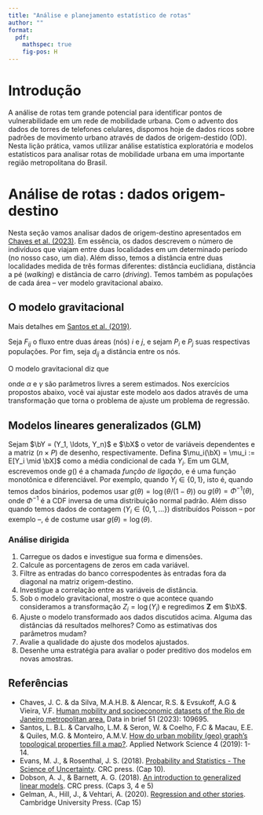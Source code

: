 ```yaml
---
title: "Análise e planejamento estatístico de rotas"
author: ""
format:
  pdf:
    mathspec: true
    fig-pos: H
---
```


::: hidden
```{=tex}
\def\pr{\operatorname{Pr}}
\def\vr{\operatorname{Var}}
\def\cv{\operatorname{Cov}}
\def\bY{\boldsymbol{Y}}
\def\bX{\boldsymbol{X}}
\def\by{\boldsymbol{y}}
\def\bx{\boldsymbol{x}}
\def\bb{\boldsymbol{\beta}}
\def\sM{\bar{X}_n}
\def\indep{\perp \!\!\! \perp}
```
:::

# Introdução

A análise de rotas tem grande potencial para identificar pontos de vulnerabilidade em um rede de mobilidade urbana.
Com o advento dos dados de torres de telefones celulares, dispomos hoje de dados ricos sobre padrões de movimento urbano através de dados de origem-destido (OD).
Nesta lição prática, vamos utilizar análise estatística exploratória e modelos estatísticos para analisar rotas de mobilidade urbana em uma importante região metropolitana do Brasil.

# Análise de rotas : dados origem-destino

Nesta seção vamos analisar dados de origem-destino apresentados em  [Chaves et al. (2023)](https://doi.org/10.1016/j.dib.2023.109695).
Em essência, os dados descrevem o número de indivíduos que viajam entre duas localidades em um determinado período (no nosso caso, um dia).
Além disso, temos a distância entre duas localidades medida de três formas diferentes: distância euclidiana, distância a pé (_walking_) e distância de carro (_driving_).
Temos também as populações de cada área -- ver modelo gravitacional abaixo.

## O modelo gravitacional

Mais detalhes em [Santos et al. (2019)](https://doi.org/10.1007/s41109-019-0211-7).

Seja $F_{ij}$ o fluxo entre duas áreas (nós) $i$ e $j$, e sejam $P_i$ e $P_j$ suas respectivas populações.
Por fim, seja $d_{ij}$ a distância entre os nós.

O modelo gravitacional diz que 

\begin{equation}
F_{ij} = \alpha \cdot \frac{P_i \cdot P_j }{\left(d_{ij}\right)^\gamma},
\end{equation}

onde $\alpha$ e $\gamma$ são parâmetros livres a serem estimados.
Nos exercícios propostos abaixo, você vai ajustar este modelo aos dados através de uma transformação que torna o problema de ajuste um problema de regressão.

##  Modelos lineares generalizados (GLM)

Sejam $\bY = (Y_1, \ldots, Y_n)$ e $\bX$ o vetor de variáveis dependentes e a matriz ($n \times P$) de desenho, respectivamente. 
Defina $\mu_i(\bX) = \mu_i := E[Y_i \mid \bX]$ como a média condicional de cada $Y_i$.
Em um GLM, escrevemos 
\begin{equation}
\label{eq:glm_I}
g(\mu_i) = \bX\bb,
\end{equation}
onde $g()$ é a chamada *função de ligação*, e é uma função monotônica e diferenciável.
Por exemplo, quando $Y_i \in \{0, 1\}$, isto é, quando temos dados binários, podemos usar $g(\theta) = \log(\theta/(1-\theta))$ ou $g(\theta) = \Phi^{-1}(\theta)$, onde $\Phi^{-1}$ é a CDF inversa de uma distribuição normal padrão.
Além disso quando temos dados de contagem ($Y_i \in \{0, 1, \ldots\}$) distribuídos Poisson -- por exemplo --, é de costume usar $g(\theta) = \log(\theta)$.

### Análise dirigida

1. Carregue os dados e investigue sua forma e dimensões.
2. Calcule as porcentagens de zeros em cada variável.
3. Filtre as entradas do banco correspodentes às entradas fora da diagonal na matriz origem-destino.
4. Investigue a correlação entre as variáveis de distância.
5. Sob o modelo gravitacional, mostre o que acontece quando consideramos a transformação $Z_i = \log(Y_i)$ e regredimos $\boldsymbol{Z}$ em $\bX$. 
6. Ajuste o modelo transformado aos dados discutidos acima. Alguma das distâncias dá resultados melhores?
Como as estimativas dos parâmetros mudam?
7. Avalie a qualidade do ajuste dos modelos ajustados. 
8. Desenhe uma estratégia para avaliar o poder preditivo dos modelos em novas amostras.

## Referências

- Chaves, J. C. &  da Silva, M.A.H.B. &  Alencar, R.S. &  Evsukoff, A.G &  Vieira, V.F. [Human mobility and socioeconomic datasets of the Rio de Janeiro metropolitan area.](https://doi.org/10.1016/j.dib.2023.109695) Data in brief 51 (2023): 109695.
- Santos, L. B.L. &  Carvalho, L.M. & Seron, W. & Coelho, F.C & Macau, E.E. &  Quiles, M.G. &  Monteiro, A.M.V. [How do urban mobility (geo) graph’s topological properties fill a map?](https://doi.org/10.1007/s41109-019-0211-7). Applied Network Science 4 (2019): 1-14.
-  Evans, M. J., & Rosenthal, J. S. (2018). [Probability and Statistics - The Science of Uncertainty](https://www.utstat.toronto.edu/mikevans/jeffrosenthal/). CRC press. (Cap 10).
-   Dobson, A. J., & Barnett, A. G. (2018). [An introduction to generalized linear models](https://books.google.com.br/books/about/An_Introduction_to_Generalized_Linear_Mo.html?id=YOFstgEACAAJ&redir_esc=y). CRC press. (Caps 3, 4 e 5)
-   Gelman, A., Hill, J., & Vehtari, A. (2020). [Regression and other stories](https://avehtari.github.io/ROS-Examples/). Cambridge University Press. (Cap 15)
